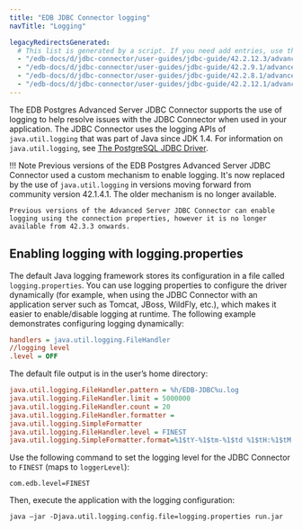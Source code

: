 ```yaml
---
title: "EDB JDBC Connector logging"
navTitle: "Logging"

legacyRedirectsGenerated:
  # This list is generated by a script. If you need add entries, use the `legacyRedirects` key.
  - "/edb-docs/d/jdbc-connector/user-guides/jdbc-guide/42.2.12.3/advanced_server_jdbc_connector_logging.html"
  - "/edb-docs/d/jdbc-connector/user-guides/jdbc-guide/42.2.9.1/advanced_server_jdbc_connector_logging.html"
  - "/edb-docs/d/jdbc-connector/user-guides/jdbc-guide/42.2.8.1/advanced_server_jdbc_connector_logging.html"
  - "/edb-docs/d/jdbc-connector/user-guides/jdbc-guide/42.2.12.1/advanced_server_jdbc_connector_logging.html"
---
```


The EDB Postgres Advanced Server JDBC Connector supports the use of logging to help resolve issues with the JDBC Connector when used in your application. The JDBC Connector uses the logging APIs of `java.util.logging` that was part of Java since JDK 1.4. For information on `java.util.logging`, see [The PostgreSQL JDBC Driver](https://jdbc.postgresql.org/documentation/logging/).

!!! Note
    Previous versions of the EDB Postgres Advanced Server JDBC Connector used a custom mechanism to enable logging. It's now replaced by the use of `java.util.logging` in versions moving forward from community version 42.1.4.1. The older mechanism is no longer available.

    Previous versions of the Advanced Server JDBC Connector can enable logging using the connection properties, however it is no longer available from 42.3.3 onwards.


## Enabling logging with logging.properties

The default Java logging framework stores its configuration in a file called `logging.properties`. You can use logging properties to configure the driver dynamically (for example, when using the JDBC Connector with an application server such as Tomcat, JBoss, WildFly, etc.), which makes it easier to enable/disable logging at runtime. The following example demonstrates configuring logging dynamically:


```ini
handlers = java.util.logging.FileHandler
//logging level
.level = OFF
```

The default file output is in the user’s home directory:

```ini
java.util.logging.FileHandler.pattern = %h/EDB-JDBC%u.log
java.util.logging.FileHandler.limit = 5000000
java.util.logging.FileHandler.count = 20
java.util.logging.FileHandler.formatter = 
java.util.logging.SimpleFormatter 
java.util.logging.FileHandler.level = FINEST  
java.util.logging.SimpleFormatter.format=%1$tY-%1$tm-%1$td %1$tH:%1$tM:%1$tS %4$s %2$s %5$s%6$s%n
```

Use the following command to set the logging level for the JDBC Connector to `FINEST` (maps to `loggerLevel`):

 `com.edb.level=FINEST`

Then, execute the application with the logging configuration:

 `java –jar -Djava.util.logging.config.file=logging.properties run.jar`
